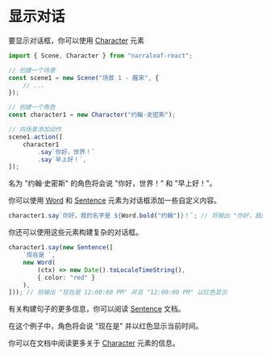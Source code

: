 # 显示对话

要显示对话框，你可以使用 [Character](../core/elements/character) 元素 

```typescript
import { Scene, Character } from "narraleaf-react";
```

```typescript
// 创建一个场景
const scene1 = new Scene("场景 1 - 醒来", {
    // ...
});

// 创建一个角色
const character1 = new Character("约翰·史密斯");

// 向场景添加动作
scene1.action([
    character1
        .say`你好，世界！`
        .say`早上好！`,
]);
```

名为 "约翰·史密斯" 的角色将会说 "你好，世界！" 和 "早上好！"。

你可以使用 [Word](../core/elements/word) 和 [Sentence](../core/elements/sentence) 元素为对话框添加一些自定义内容。

```typescript
character1.say`你好，我的名字是 ${Word.bold("约翰")}！`; // 将输出 "你好，我的名字是 约翰！" 并且 "约翰" 以粗体显示
```

你还可以使用这些元素构建复杂的对话框。

```typescript
character1.say(new Sentence([
    `现在是 `,
    new Word(
        (ctx) => new Date().toLocaleTimeString(),
        { color: "red" }
    ),
])); // 将输出 "现在是 12:00:00 PM" 并且 "12:00:00 PM" 以红色显示
```

有关构建句子的更多信息，你可以阅读 [Sentence](../core/elements/sentence) 文档。

在这个例子中，角色将会说 "现在是" 并以红色显示当前时间。

你可以在文档中阅读更多关于 [Character](../core/elements/character) 元素的信息。

